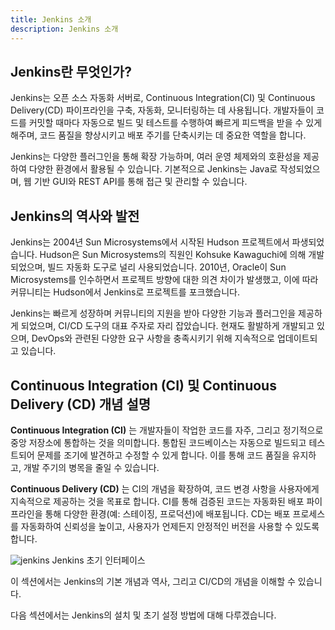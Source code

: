 ```yaml
---
title: Jenkins 소개
description: Jenkins 소개
---
```


## Jenkins란 무엇인가?

Jenkins는 오픈 소스 자동화 서버로, Continuous Integration(CI) 및 Continuous Delivery(CD) 파이프라인을 구축, 자동화, 모니터링하는 데 사용됩니다. 개발자들이 코드를 커밋할 때마다 자동으로 빌드 및 테스트를 수행하여 빠르게 피드백을 받을 수 있게 해주며, 코드 품질을 향상시키고 배포 주기를 단축시키는 데 중요한 역할을 합니다.

Jenkins는 다양한 플러그인을 통해 확장 가능하며, 여러 운영 체제와의 호환성을 제공하여 다양한 환경에서 활용될 수 있습니다. 기본적으로 Jenkins는 Java로 작성되었으며, 웹 기반 GUI와 REST API를 통해 접근 및 관리할 수 있습니다.

## Jenkins의 역사와 발전

Jenkins는 2004년 Sun Microsystems에서 시작된 Hudson 프로젝트에서 파생되었습니다. Hudson은 Sun Microsystems의 직원인 Kohsuke Kawaguchi에 의해 개발되었으며, 빌드 자동화 도구로 널리 사용되었습니다. 2010년, Oracle이 Sun Microsystems를 인수하면서 프로젝트 방향에 대한 의견 차이가 발생했고, 이에 따라 커뮤니티는 Hudson에서 Jenkins로 프로젝트를 포크했습니다.

Jenkins는 빠르게 성장하며 커뮤니티의 지원을 받아 다양한 기능과 플러그인을 제공하게 되었으며, CI/CD 도구의 대표 주자로 자리 잡았습니다. 현재도 활발하게 개발되고 있으며, DevOps와 관련된 다양한 요구 사항을 충족시키기 위해 지속적으로 업데이트되고 있습니다.

## Continuous Integration (CI) 및 Continuous Delivery (CD) 개념 설명

**Continuous Integration (CI)** 는 개발자들이 작업한 코드를 자주, 그리고 정기적으로 중앙 저장소에 통합하는 것을 의미합니다. 통합된 코드베이스는 자동으로 빌드되고 테스트되어 문제를 조기에 발견하고 수정할 수 있게 합니다. 이를 통해 코드 품질을 유지하고, 개발 주기의 병목을 줄일 수 있습니다.

**Continuous Delivery (CD)** 는 CI의 개념을 확장하여, 코드 변경 사항을 사용자에게 지속적으로 제공하는 것을 목표로 합니다. CI를 통해 검증된 코드는 자동화된 배포 파이프라인을 통해 다양한 환경(예: 스테이징, 프로덕션)에 배포됩니다. CD는 배포 프로세스를 자동화하여 신뢰성을 높이고, 사용자가 언제든지 안정적인 버전을 사용할 수 있도록 합니다.

![jenkins](/1-dashboard.png)
Jenkins 초기 인터페이스

이 섹션에서는 Jenkins의 기본 개념과 역사, 그리고 CI/CD의 개념을 이해할 수 있습니다. 

다음 섹션에서는 Jenkins의 설치 및 초기 설정 방법에 대해 다루겠습니다.